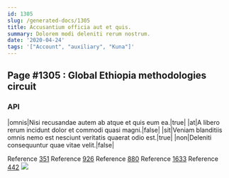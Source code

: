 ```yaml
---
id: 1305
slug: /generated-docs/1305
title: Accusantium officia aut et quis.
summary: Dolorem modi deleniti rerum nostrum.
date: '2020-04-24'
tags: '["Account", "auxiliary", "Kuna"]'
---
```


## Page #1305 : Global Ethiopia methodologies circuit
### API

|omnis|Nisi recusandae autem ab atque et quis eum ea.|true|
|at|A libero rerum incidunt dolor et commodi quasi magni.|false|
|sit|Veniam blanditiis omnis nemo est nesciunt veritatis quaerat odio est.|true|
|non|Deleniti consequuntur quae vitae velit.|false|

Reference [351](/351)
Reference [926](/926)
Reference [880](/880)
Reference [1633](/1633)
Reference [442](/442)
![](/assets/cats-5.jpg)


